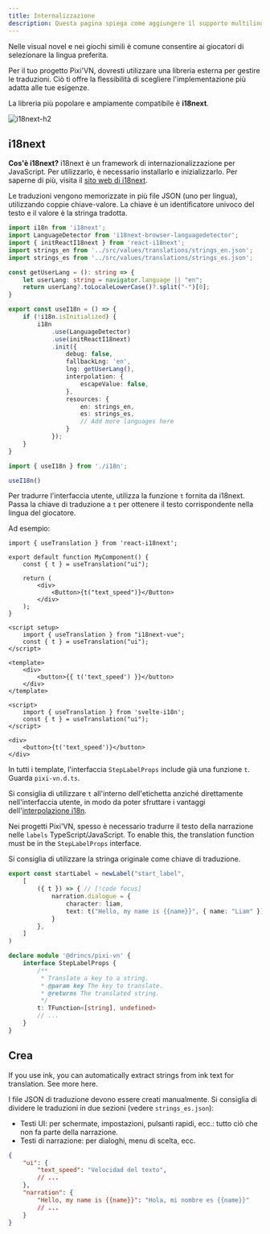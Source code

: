 ```yaml
---
title: Internalizzazione
description: Questa pagina spiega come aggiungere il supporto multilingue al tuo gioco Pixi'VN utilizzando i18next, incluse le strategie di traduzione dell'interfaccia utente e della narrazione. Come tradurre la visual novel?
---
```



Nelle visual novel e nei giochi simili è comune consentire ai giocatori di selezionare la lingua preferita.

Per il tuo progetto Pixi'VN, dovresti utilizzare una libreria esterna per gestire le traduzioni. Ciò ti offre la flessibilità di scegliere l'implementazione più adatta alle tue esigenze.

La libreria più popolare e ampiamente compatibile è **i18next**.

![i18next-h2](/i18next.svg)

## i18next

**Cos'è i18next?** i18next è un framework di internazionalizzazione per JavaScript. Per utilizzarlo, è necessario installarlo e inizializzarlo. Per saperne di più, visita il [sito web di i18next](https://www.i18next.com/).

Le traduzioni vengono memorizzate in più file JSON (uno per lingua), utilizzando coppie chiave-valore. La chiave è un identificatore univoco del testo e il valore è la stringa tradotta.

```ts tab="i18n.ts"
import i18n from 'i18next';
import LanguageDetector from 'i18next-browser-languagedetector';
import { initReactI18next } from 'react-i18next';
import strings_en from '../src/values/translations/strings_en.json';
import strings_es from '../src/values/translations/strings_es.json';

const getUserLang = (): string => {
    let userLang: string = navigator.language || "en";
    return userLang?.toLocaleLowerCase()?.split("-")[0];
}

export const useI18n = () => {
    if (!i18n.isInitialized) {
        i18n
            .use(LanguageDetector)
            .use(initReactI18next)
            .init({
                debug: false,
                fallbackLng: 'en',
                lng: getUserLang(),
                interpolation: {
                    escapeValue: false,
                },
                resources: {
                    en: strings_en,
                    es: strings_es,
                    // Add more languages here
                }
            });
    }
}
```

```ts tab="main.ts"
import { useI18n } from './i18n';

useI18n()
```

<Accordions>

<Accordion title="Translate the UI" id="translate-ui">

Per tradurre l'interfaccia utente, utilizza la funzione `t` fornita da i18next. Passa la chiave di traduzione a `t` per ottenere il testo corrispondente nella lingua del giocatore.

Ad esempio:

```tsx tab="React"
import { useTranslation } from 'react-i18next';

export default function MyComponent() {
    const { t } = useTranslation("ui");

    return (
        <div>
            <Button>{t("text_speed")}</Button>
        </div>
    );
}
```

```vue tab="Vue"
<script setup>
    import { useTranslation } from "i18next-vue";
    const { t } = useTranslation("ui");
</script>

<template>
    <div>
        <button>{{ t('text_speed') }}</button>
    </div>
</template>
```

```svelte tab="Svelte"
<script>
    import { useTranslation } from 'svelte-i18n';
    const { t } = useTranslation("ui");
</script>

<div>
    <button>{t('text_speed')}</button>
</div>
```

</Accordion>

<Accordion title="Translate the narration (TypeScript/JavaScript)" id="translate-narration">

<Callout title="Templates" type="info">

In tutti i template, l'interfaccia `StepLabelProps` include già una funzione `t`. Guarda `pixi-vn.d.ts`.

</Callout>

<Callout type="info">

Si consiglia di utilizzare `t` all'interno dell'<DynamicLink href="/start/labels">etichetta</DynamicLink> anziché direttamente nell'interfaccia utente, in modo da poter sfruttare i vantaggi dell'[interpolazione i18n](https://i18next.com/translation-function/interpolation).

</Callout>

Nei progetti Pixi'VN, spesso è necessario tradurre il testo della narrazione nelle <DynamicLink href="/start/labels">`labels`</DynamicLink> TypeScript/JavaScript. To enable this, the translation function must be in the <DynamicLink href="/start/labels#steplabelprops">`StepLabelProps` interface</DynamicLink>.

Si consiglia di utilizzare la stringa originale come chiave di traduzione.

```ts tab="labels/startLabel.ts"
export const startLabel = newLabel("start_label",
    [
        ({ t }) => { // [!code focus]
            narration.dialogue = {
                character: liam,
                text: t("Hello, my name is {{name}}", { name: "Liam" }) // [!code focus]
            }
        },
    ]
)
```

```ts tab="pixi-vn.d.ts"
declare module '@drincs/pixi-vn' {
    interface StepLabelProps {
        /**
         * Translate a key to a string.
         * @param key The key to translate.
         * @returns The translated string.
         */
        t: TFunction<[string], undefined>
        // ...
    }
}
```

</Accordion>

</Accordions>

## Crea

<Callout title="ink" type="info">

If you use ink, you can automatically extract strings from ink text for translation. See more <DynamicLink href="/ink/ink-translate">here</DynamicLink>.

</Callout>

I file JSON di traduzione devono essere creati manualmente. Si consiglia di dividere le traduzioni in due sezioni (vedere `strings_es.json`):

- Testi <DynamicLink href="/start/interface">UI</DynamicLink>: per schermate, impostazioni, pulsanti rapidi, ecc.: tutto ciò che non fa parte della narrazione.
- Testi di <DynamicLink href="/start/narration">narrazione</DynamicLink>: per dialoghi, menu di scelta, ecc.

```json tab="locales/strings_es.json"
{
    "ui": {
        "text_speed": "Velocidad del texto",
        // ...
    },
    "narration": {
        "Hello, my name is {{name}}": "Hola, mi nombre es {{name}}"
        // ...
    }
}
```
